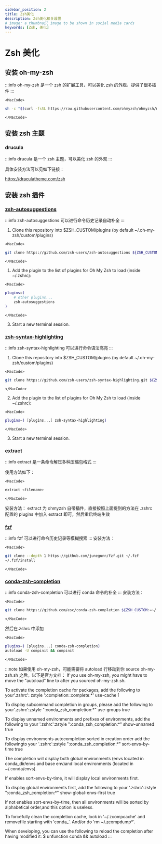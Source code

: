 ```yaml
---
sidebar_position: 2
title: Zsh美化
description: Zsh美化相关设置
# image: a thumbnail image to be shown in social media cards
keywords: [Zsh, 美化]
---
```



# Zsh 美化

## 安装 oh-my-zsh

:::info
oh-my-zsh 是一个 zsh 的扩展工具，可以美化 zsh 的外观，提供了很多插件
:::

```mdx-code-block
<MacCode>
```

```bash showLineNumbers
sh -c "$(curl -fsSL https://raw.githubusercontent.com/ohmyzsh/ohmyzsh/master/tools/install.sh)"
```

```mdx-code-block
</MacCode>
```

## 安装 zsh 主题

### drucula

:::info
drucula 是一个 zsh 主题，可以美化 zsh 的外观
:::

具体安装方法可以见如下链接：

https://draculatheme.com/zsh

## 安装 zsh 插件

### [zsh-autosuggestions](https://github.com/zsh-users/zsh-autosuggestions)

:::info
zsh-autosuggestions 可以进行命令历史记录自动补全
:::

1. Clone this repository into $ZSH_CUSTOM/plugins (by default ~/.oh-my-zsh/custom/plugins)

```mdx-code-block
<MacCode>
```

```bash showLineNumbers
git clone https://github.com/zsh-users/zsh-autosuggestions ${ZSH_CUSTOM:-~/.oh-my-zsh/custom}/plugins/zsh-autosuggestions
```

```mdx-code-block
</MacCode>
```

1. Add the plugin to the list of plugins for Oh My Zsh to load (inside ~/.zshrc):

```mdx-code-block
<MacCode>
```

```bash showLineNumbers
plugins=(
    # other plugins...
    zsh-autosuggestions
)
```

```mdx-code-block
</MacCode>
```

3. Start a new terminal session.

### [zsh-syntax-highlighting](https://github.com/zsh-users/zsh-syntax-highlighting)

:::info
zsh-syntax-highlighting 可以进行命令语法高亮
:::

1. Clone this repository into $ZSH_CUSTOM/plugins (by default ~/.oh-my-zsh/custom/plugins)

```mdx-code-block
<MacCode>
```

```bash showLineNumbers
git clone https://github.com/zsh-users/zsh-syntax-highlighting.git ${ZSH_CUSTOM:-~/.oh-my-zsh/custom}/plugins/zsh-syntax-highlighting
```

```mdx-code-block
</MacCode>
```

2. Add the plugin to the list of plugins for Oh My Zsh to load (inside ~/.zshrc):

```mdx-code-block
<MacCode>
```

```bash showLineNumbers
plugins=( [plugins...] zsh-syntax-highlighting)
```

```mdx-code-block
</MacCode>
```

3. Start a new terminal session.

### extract

:::info
extract 是一条命令解压多种压缩包格式
:::

使用方法如下：

```mdx-code-block
<MacCode>
```

```bash showLineNumbers
extract <filename>
```

```mdx-code-block
</MacCode>
```

安装方法：
extract 为 ohmyzsh 自带插件，直接按照上面提到的方法在 .zshrc 配置的 plugins 中加入 extract 即可，然后重启终端生效

### [fzf](https://github.com/junegunn/fzf)

:::info
fzf 可以进行命令历史记录等模糊搜索
:::
安装方法：

```mdx-code-block
<MacCode>
```

```bash showLineNumbers
git clone --depth 1 https://github.com/junegunn/fzf.git ~/.fzf
~/.fzf/install
```

```mdx-code-block
</MacCode>
```

### [conda-zsh-completion](https://github.com/esc/conda-zsh-completion)

:::info
conda-zsh-completion 可以进行 conda 命令的补全
:::
安装方法：

```mdx-code-block
<MacCode>
```

```bash showLineNumbers
git clone https://github.com/esc/conda-zsh-completion ${ZSH_CUSTOM:=~/.oh-my-zsh/custom}/plugins/conda-zsh-completion
```

```mdx-code-block
</MacCode>
```

然后在.zshrc 中添加

```mdx-code-block
<MacCode>
```

```bash showLineNumbers
plugins=( [plugins...] conda-zsh-completion)
autoload -U compinit && compinit
```

```mdx-code-block
</MacCode>
```

:::note
如果使用 oh-my-zsh，可能需要将 autoload 行移动到你 source oh-my-zsh.sh 之后。以下是官方文档：
If you use oh-my-zsh, you might have to move the "autoload" line to after you sourced oh-my-zsh.sh.

To activate the completion cache for packages, add the following to your'.zshrc':
zstyle ':completion::complete:\*' use-cache 1

To display subcommand completion in groups, please add the following to your'.zshrc':zstyle ":conda_zsh_completion:\*" use-groups true

To display unnamed environments and prefixes of environments, add the following to your '.zshrc':zstyle ":conda_zsh_completion:\*" show-unnamed true

To display environments autocompletion sorted in creation order add the followingto your '.zshrc':zstyle ":conda_zsh_completion:\*" sort-envs-by-time true

The completion will display both global environments (envs located in conda_dir/envs and base env)and local environments (located in ~/.conda/envs).

If enables sort-envs-by-time, it will display local environments first.

To display global environments first, add the following to your '.zshrc':zstyle ":conda_zsh_completion:\*" show-global-envs-first true

If not enables sort-envs-by-time, then all environments will be sorted by alphabetical order,and this option is useless.

To forcefully clean the completion cache, look in '~/.zcompcache' and removefile starting with 'conda\_'. And/or do 'rm ~/.zcompdump\*'.

When developing, you can use the following to reload the completion after having modified it:
$ unfunction conda && autoload
:::
